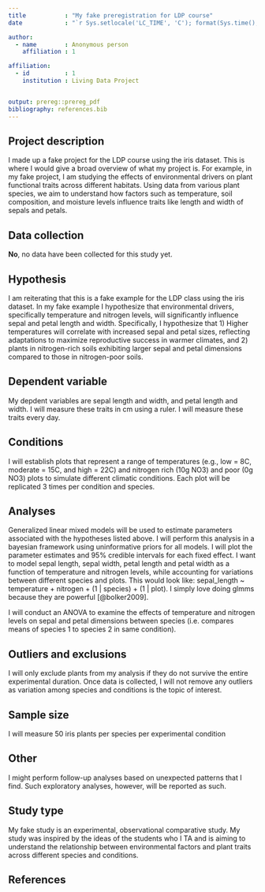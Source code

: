 ```yaml
---
title           : "My fake preregistration for LDP course"
date            : "`r Sys.setlocale('LC_TIME', 'C'); format(Sys.time(), '%d\\\\. %B %Y')`"

author: 
  - name        : Anonymous person
    affiliation : 1

affiliation:
  - id          : 1
    institution : Living Data Project


output: prereg::prereg_pdf
bibliography: references.bib
---
```


<!-- To keep pre-registrations to a reasonable length for readers, we recommend answers fit within a single page .pdf document, roughly 3200 characters. Read more about this here: https://aspredicted.org/messages/why_limits.php -->

## Project description

<!-- Verbal description of the effect I am trying to replicate -->

I made up a fake project for the LDP course using the iris dataset. This is where I would give a broad overview of what my project is. For example, in my fake project, I am studying the effects of environmental drivers on plant functional traits across different habitats. Using data from various plant species, we aim to understand how factors such as temperature, soil composition, and moisture levels influence traits like length and width of sepals and petals.

## Data collection

<!-- Have any data been collected for this study already? (Note: "Yes" is not an accepted answer.) -->

**No**, no data have been collected for this study yet.

## Hypothesis

<!-- What's the main question being asked or hypothesis being tested in this study? -->

I am reiterating that this is a fake example for the LDP class using the iris dataset. In my fake example I hypothesize that environmental drivers, specifically temperature and nitrogen levels, will significantly influence sepal and petal length and width. Specifically, I hypothesize that 1) Higher temperatures will correlate with increased sepal and petal sizes, reflecting adaptations to maximize reproductive success in warmer climates, and 2) plants in nitrogen-rich soils exhibiting larger sepal and petal dimensions compared to those in nitrogen-poor soils.

## Dependent variable

<!-- Describe the key dependent variable(s) specifying how they will be measured. -->

My depdent variables are sepal length and width, and petal length and width. I will measure these traits in cm using a ruler. I will measure these traits every day.

## Conditions

<!-- How many and which conditions will participants be assigned to? -->

I will establish plots that represent a range of temperatures (e.g., low = 8C, moderate = 15C, and high = 22C) and nitrogen rich (10g NO3) and poor (0g NO3) plots to simulate different climatic conditions. Each plot will be replicated 3 times per condition and species.

## Analyses

<!-- Specify exactly which analyses you will conduct to examine the main question/hypothesis. -->

Generalized linear mixed models will be used to estimate parameters associated with the hypotheses listed above. I will perform this analysis in a bayesian framework using uninformative priors for all models. I will plot the parameter estimates and 95% credible intervals for each fixed effect. I want to model sepal length, sepal width, petal length and petal width as a function of temperature and nitrogen levels, while accounting for variations between different species and plots. This would look like: sepal_length ~ temperature + nitrogen + (1 | species) + (1 | plot). I simply love doing glmms because they are powerful [@bolker2009].

I will conduct an ANOVA to examine the effects of temperature and nitrogen levels on sepal and petal dimensions between species (i.e. compares means of species 1 to species 2 in same condition).

## Outliers and exclusions

<!-- Describe exactly how outliers will be defined and handled, and your precise rule(s) for excluding observations. -->

I will only exclude plants from my analysis if they do not survive the entire experimental duration. Once data is collected, I will not remove any outliers as variation among species and conditions is the topic of interest. 

## Sample size

<!-- How many observations will be collected or what will determine sample size? No need to justify decision, but be precise about _exactly_ how the number will be determined. -->

I will measure 50 iris plants per species per experimental condition

## Other

<!-- Anything else you would like to pre-register? (e.g., secondary analyses, variables collected for exploratory purposes, unusual analyses planned?) -->

I might perform follow-up analyses based on unexpected patterns that I find. Such exploratory analyses, however, will be reported as such.  

## Study type

My fake study is an experimental, observational comparative study. My study was inspired by the ideas of the students who I TA and is aiming to understand the relationship between environmental factors and plant traits across different species and conditions.

## References

```{=tex}
\vspace{-2pc}
\setlength{\parindent}{-0.5in}
\setlength{\leftskip}{-1in}
\setlength{\parskip}{8pt}
```
\noindent
